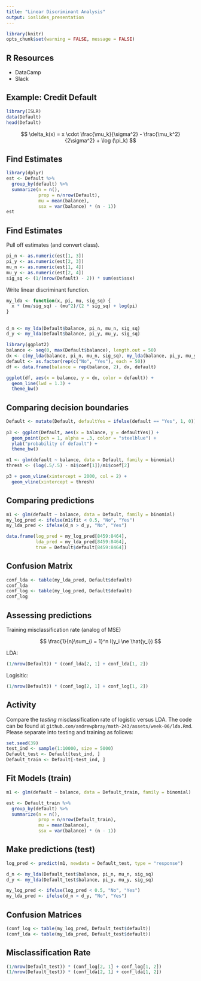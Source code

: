 ```yaml
---
title: "Linear Discriminant Analysis"
output: ioslides_presentation
---
```


```r
library(knitr)
opts_chunk$set(warning = FALSE, message = FALSE)
```


## R Resources

- DataCamp
- Slack


## Example: Credit Default

```r
library(ISLR)
data(Default)
head(Default)
```

$$
\delta_k(x) = x \cdot \frac{\mu_k}{\sigma^2} - \frac{\mu_k^2}{2\sigma^2} + \log (\pi_k)
$$

## Find Estimates

```r
library(dplyr)
est <- Default %>%
  group_by(default) %>%
  summarize(n = n(),
            prop = n/nrow(Default),
            mu = mean(balance),
            ssx = var(balance) * (n - 1))
est
```

## Find Estimates {.build}

Pull off estimates (and convert class).

```r
pi_n <- as.numeric(est[1, 3])
pi_y <- as.numeric(est[2, 3])
mu_n <- as.numeric(est[1, 4])
mu_y <- as.numeric(est[2, 4])
sig_sq <- (1/(nrow(Default) - 2)) * sum(est$ssx)
```

Write linear discriminant function.

```r
my_lda <- function(x, pi, mu, sig_sq) {
  x * (mu/sig_sq) - (mu^2)/(2 * sig_sq) + log(pi)
}
```


## {.build}

```r
d_n <- my_lda(Default$balance, pi_n, mu_n, sig_sq)
d_y <- my_lda(Default$balance, pi_y, mu_y, sig_sq)
```

```r
library(ggplot2)
balance <- seq(0, max(Default$balance), length.out = 50)
dx <- c(my_lda(balance, pi_n, mu_n, sig_sq), my_lda(balance, pi_y, mu_y, sig_sq))
default <- as.factor(rep(c("No", "Yes"), each = 50))
df <- data.frame(balance = rep(balance, 2), dx, default)

ggplot(df, aes(x = balance, y = dx, color = default)) +
  geom_line(lwd = 1.3) + 
  theme_bw()
```


## Comparing decision boundaries

```r
Default <- mutate(Default, defaultYes = ifelse(default == "Yes", 1, 0))
  
p3 <- ggplot(Default, aes(x = balance, y = defaultYes)) +
  geom_point(pch = 1, alpha = .3, color = "steelblue") + 
  ylab("probability of default") + 
  theme_bw()

m1 <- glm(default ~ balance, data = Default, family = binomial)
thresh <- (log(.5/.5) - m1$coef[1])/m1$coef[2]

p3 + geom_vline(xintercept = 2000, col = 2) +
  geom_vline(xintercept = thresh)
```



## Comparing predictions {.build}

```r
m1 <- glm(default ~ balance, data = Default, family = binomial)
my_log_pred <- ifelse(m1$fit < 0.5, "No", "Yes")
my_lda_pred <- ifelse(d_n > d_y, "No", "Yes")
```

```r
data.frame(log_pred = my_log_pred[8459:8464],
           lda_pred = my_lda_pred[8459:8464],
           true = Default$default[8459:8464])
```


## Confusion Matrix {.build}

```r
conf_lda <- table(my_lda_pred, Default$default)
conf_lda
conf_log <- table(my_log_pred, Default$default)
conf_log
```


## Assessing predictions

Training misclassification rate (analog of MSE)

$$
\frac{1}{n}\sum_{i = 1}^n I(y_i \ne \hat{y_i})
$$

LDA:

```r
(1/nrow(Default)) * (conf_lda[2, 1] + conf_lda[1, 2])
```

Logisitic:

```r
(1/nrow(Default)) * (conf_log[2, 1] + conf_log[1, 2])
```


## Activity

Compare the *testing* misclassification rate of logistic versus LDA. The code 
can be found at `github.com/andrewpbray/math-243/assets/week-06/lda.Rmd`. Please
separate into testing and training as follows:

```r
set.seed(39)
test_ind <- sample(1:10000, size = 5000)
Default_test <- Default[test_ind, ]
Default_train <- Default[-test_ind, ]
```


## Fit Models (train)

```r
m1 <- glm(default ~ balance, data = Default_train, family = binomial)

est <- Default_train %>%
  group_by(default) %>%
  summarize(n = n(),
            prop = n/nrow(Default_train),
            mu = mean(balance),
            ssx = var(balance) * (n - 1))
```


## Make predictions (test)

```r
log_pred <- predict(m1, newdata = Default_test, type = "response")

d_n <- my_lda(Default_test$balance, pi_n, mu_n, sig_sq)
d_y <- my_lda(Default_test$balance, pi_y, mu_y, sig_sq)

my_log_pred <- ifelse(log_pred < 0.5, "No", "Yes")
my_lda_pred <- ifelse(d_n > d_y, "No", "Yes")
```


## Confusion Matrices

```r
(conf_log <- table(my_log_pred, Default_test$default))
(conf_lda <- table(my_lda_pred, Default_test$default))
```


## Misclassification Rate

```r
(1/nrow(Default_test)) * (conf_log[2, 1] + conf_log[1, 2])
(1/nrow(Default_test)) * (conf_lda[2, 1] + conf_lda[1, 2])
```





